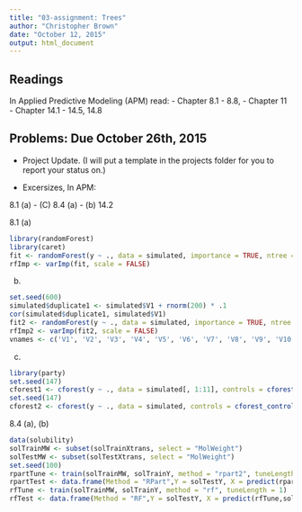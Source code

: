 ```yaml
---
title: "03-assignment: Trees"
author: "Christopher Brown"
date: "October 12, 2015"
output: html_document
---
```


## Readings

In Applied Predictive Modeling (APM) read:
- Chapter 8.1 - 8.8, 
- Chapter 11
- Chapter 14.1 - 14.5, 14.8

## Problems: Due October 26th, 2015 

- Project Update. (I will put a template in the projects folder for you to report your status on.) 

- Excersizes, In APM: 

8.1 (a) - (C)
8.4 (a) - (b)
14.2

8.1 (a)
```r
library(randomForest)
library(caret)
fit <- randomForest(y ~ ., data = simulated, importance = TRUE, ntree = 1000)
rfImp <- varImp(fit, scale = FALSE)
```

(b)
```r
set.seed(600)
simulated$duplicate1 <- simulated$V1 + rnorm(200) * .1
cor(simulated$duplicate1, simulated$V1)
fit2 <- randomForest(y ~ ., data = simulated, importance = TRUE, ntree = 1000)
rfImp2 <- varImp(fit2, scale = FALSE)
vnames <- c('V1', 'V2', 'V3', 'V4', 'V5', 'V6', 'V7', 'V8', 'V9', 'V10', 'duplicate1')
```

(c)
```r
library(party)
set.seed(147)
cforest1 <- cforest(y ~ ., data = simulated[, 1:11], controls = cforest_control(ntree = 1000))
set.seed(147)
cforest2 <- cforest(y ~ ., data = simulated, controls = cforest_control(ntree = 1000))
```

8.4 (a), (b)
```r
data(solubility)
solTrainMW <- subset(solTrainXtrans, select = "MolWeight")
solTestMW <- subset(solTestXtrans, select = "MolWeight")
set.seed(100)
rpartTune <- train(solTrainMW, solTrainY, method = "rpart2", tuneLength = 1)
rpartTest <- data.frame(Method = "RPart",Y = solTestY, X = predict(rpartTune,solTestMW))
rfTune <- train(solTrainMW, solTrainY, method = "rf", tuneLength = 1)
rfTest <- data.frame(Method = "RF",Y = solTestY, X = predict(rfTune,solTestMW))
```

